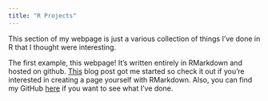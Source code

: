 ```yaml
---
title: "R Projects"
---
```


This section of my webpage is just a various collection of things I've done in R that I thought were interesting.  

The first example, this webpage!  It's written entirely in RMarkdown and hosted on github. <a href="http://nickstrayer.me/RMarkdown_Sites_tutorial/" target="_blank">This</a> blog post got me started so check it out if you're interested in creating a page yourself with RMarkdown.  Also, you can find my GitHub <a href="https://github.com/darrelrobinson" target="_blank">here</a> if you want to see what I've done.  


